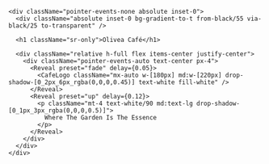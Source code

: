 
<section
  id="hero"
  className="
    relative mx-auto w-full
    md:max-w-[min(1100px,92vw)]
    -mt-2
    flex items-center justify-center
    pb-0
  "
>
  <div
    className="
      relative w-full
      h-[calc(100dvh-var(--header-h,64px)-var(--mobile-nav-h,84px)+6px)]
      md:h-[720px] lg:h-[800px]
      overflow-hidden rounded-[28px]
      ring-1 ring-black/10
      shadow-[0_20px_60px_-20px_rgba(0,0,0,0.35)]
    "
  >
  <ParallaxImage
    src="/images/cafe/hero.jpg"
    alt="Olivea Café — garden, coffee and community"
    heightVh={100}
    speed={0.30}
    priority
    fetchPriority="high"
    loading="eager"
    sizes="(max-width: 768px) 100vw, min(1100px, 92vw)"
    placeholder="blur"
    blurDataURL="data:image/svg+xml;base64,PHN2ZyB3aWR0aD0iMTAiIGhlaWdodD0iMTAiIHhtbG5zPSJodHRwOi8vd3d3LnczLm9yZy8yMDAwL3N2ZyI+PHJlY3Qgd2lkdGg9IjEwIiBoZWlnaHQ9IjEwIiBmaWxsPSIjZTVlMWNkIi8+PC9zdmc+"
  />

    <div className="pointer-events-none absolute inset-0">
      <div className="absolute inset-0 bg-gradient-to-t from-black/55 via-black/25 to-transparent" />

      <h1 className="sr-only">Olivea Café</h1>

      <div className="relative h-full flex items-center justify-center">
        <div className="pointer-events-auto text-center px-4">
          <Reveal preset="fade" delay={0.05}>
            <CafeLogo className="mx-auto w-[180px] md:w-[220px] drop-shadow-[0_2px_6px_rgba(0,0,0,0.45)] text-white fill-white" />
          </Reveal>
          <Reveal preset="up" delay={0.12}>
            <p className="mt-4 text-white/90 md:text-lg drop-shadow-[0_1px_3px_rgba(0,0,0,0.5)]">
              Where The Garden Is The Essence
            </p>
          </Reveal>
        </div>
      </div>
    </div>
  </div>
</section>